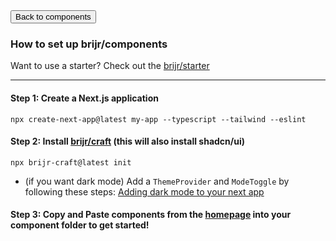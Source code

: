 
<Link href="/">
  <Button variant="outline" size="sm">
    Back to components
  </Button>
</Link>

### How to set up brijr/components

Want to use a starter? Check out the [brijr/starter](https://github.com/brijr/starter)

---

#### Step 1: Create a Next.js application

```
npx create-next-app@latest my-app --typescript --tailwind --eslint
```

#### Step 2: Install [brijr/craft](https://github.com/brijr/craft) (this will also install shadcn/ui)

```
npx brijr-craft@latest init
```

- (if you want dark mode) Add a `ThemeProvider` and `ModeToggle` by following these steps: [Adding dark mode to your next app](https://ui.shadcn.com/docs/dark-mode/next)

#### Step 3: Copy and Paste components from the [homepage](/) into your component folder to get started!

